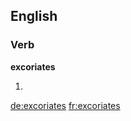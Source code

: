 ==English==

===Verb===
'''excoriates'''

# {{third-person singular of|excoriate}}

[[de:excoriates]]
[[fr:excoriates]]